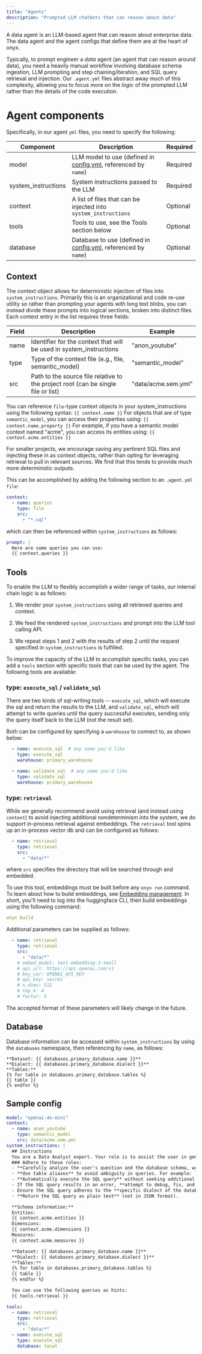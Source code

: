 ```yaml
---
title: "Agents"
description: "Prompted LLM chatbots that can reason about data"
---
```


A data agent is an LLM-based agent that can reason about enterprise data. The data agent and the agent configs that define them are at the heart of onyx.&#x20;

Typically, to prompt engineer a *data* agent (an agent that can reason around
data), you need a heavily manual workflow involving database schema ingestion,
LLM prompting and step chaining/iteration, and SQL query retrieval and
injection. Our `.agent.yml` files abstract away much of this complexity,
allowing you to focus more on the *logic* of the prompted LLM rather than the
details of the code execution.&#x20;

# Agent components

Specifically, in our agent `yml` files, you need to specify the following:

| Component            | Description                                                                                | Required |
| -------------------- | ------------------------------------------------------------------------------------------ | -------- |
| model                | LLM model to use (defined in [config.yml](/learn-about-onyx/config), referenced by `name`) | Required |
| system\_instructions | System instructions passed to the LLM                                                      | Required |
| context              | A list of files that can be injected into `system_instructions`                            | Optional |
| tools                | Tools to use, see the Tools section below                                                  | Optional |
| database             | Database to use (defined in [config.yml](/learn-about-onyx/config), referenced by `name`)  | Optional |

## Context

The context object allows for deterministic injection of files into
`system_instructions`. Primarily this is an organizational and code re-use
utility so rather than prompting your agents with long text blobs, you can
instead divide these prompts into logical sections, broken into distinct files.
Each context entry in the list requires three fields:

| Field | Description                                                                       | Example             |
| ----- | --------------------------------------------------------------------------------- | ------------------- |
| name  | Identifier for the context that will be used in system\_instructions              | "anon\_youtube"     |
| type  | Type of the context file (e.g., file, semantic\_model)                            | "semantic\_model"   |
| src   | Path to the source file relative to the project root (can be single file or list) | "data/acme.sem.yml" |

You can reference `file`-type context objects in your system\_instructions using the following syntax:
`{{ context.name }}`
For objects that are of type `semantic_model`, you can access their properties using:
`{{ context.name.property }}`
For example, if you have a semantic model context named "acme", you can access its entities using:
`{{ context.acme.entities }}`

For smaller projects, we encourage saving any pertinent SQL files and injecting
these in as context objects, rather than opting for leveraging retrieval to
pull in relevant sources. We find that this tends to provide much more
deterministic outputs.

This can be accomplished by adding the following section to an `.agent.yml file`:

```yaml
context:
  - name: queries
    type: file
    src:
      - "*.sql"
```

which can then be referenced within `system_instructions` as follows:

```yaml
prompt: |
  Here are some queries you can use:
  {{ context.queries }}
```

## Tools

To enable the LLM to flexibly accomplish a wider range of tasks, our internal chain logic is as follows:

1. We render your `system_instructions` using all retrieved queries and context.

2. We feed the rendered `system_instructions` and prompt into the LLM tool calling API.

3. We repeat steps 1 and 2 with the results of step 2 until the request specified in `system_instructions` is fulfilled.

To improve the capacity of the LLM to accomplish specific tasks, you can add a
`tools` section with specific tools that can be used by the agent. The following tools are available:

### type: `execute_sql` / `validate_sql`

There are two kinds of sql-writing tools -- `execute_sql`, which will execute
the sql and return the results to the LLM, and `validate_sql`, which will
attempt to write queries until the query successful executes, sending only the
query itself back to the LLM (not the result set).

Both can be configured by specifying a `warehouse` to connect to, as shown below:

```yaml
  - name: execute_sql  # any name you'd like
    type: execute_sql
    warehouse: primary_warehouse
```

```yaml
  - name: validate_sql  # any name you'd like 
    type: validate_sql
    warehouse: primary_warehouse
```

### type: `retrieval`

While we generally recommend avoid using retrieval (and instead using
`context`) to avoid injecting additional nondeterminism into the system, we do
support in-process retrieval against embeddings. The `retrieval` tool spins up
an in-process vector db and can be configured as follows:

```yaml
  - name: retrieval
    type: retrieval
    src:
      - "data/*"
```

where `src` specifies the directory that will be searched through and embedded.

To use this tool, embeddings must be built before any `onyx run` command. To
learn about how to build embeddings, see [Embedding
management](/reference/onyx-commands#embedding-management). In short, you'll
need to log into the huggingface CLI, then build embeddings using the following
command:

```yaml
onyx build
```

Additional parameters can be supplied as follows:

```yaml
  - name: retrieval
    type: retrieval
    src:
      - "data/*"
    # embed_model: text-embedding-3-small
    # api_url: https://api.openai.com/v1
    # key_var: OPENAI_API_KEY
    # api_key: secret
    # n_dims: 512
    # top_k: 4
    # factor: 5
```

<Warning>
  The accepted format of these parameters will likely change in the future.
</Warning>

## Database

Database information can be accessed within `system_instructions` by using the `databases` namespace, then referencing by `name`, as follows:

```
**Dataset: {{ databases.primary_database.name }}**
**Dialect: {{ databases.primary_database.dialect }}**
**Tables:**
{% for table in databases.primary_database.tables %}
{{ table }}
{% endfor %}
```

## Sample config

```yaml semantic_model.agent.yml
model: "openai-4o-mini"
context:
  - name: anon_youtube
    type: semantic_model
    src: data/acme.sem.yml
system_instructions: |
  ## Instructions
  You are a Data Analyst expert. Your role is to assist the user in generating and executing SQL queries to answer their questions.
  ### Adhere to these rules:
  - **Carefully analyze the user's question and the database schema, word by word**, to ensure the query accurately addresses the request.
  - **Use table aliases** to avoid ambiguity in queries. For example: `SELECT t1.col1, t2.col1 FROM table1 AS t1 JOIN table2 AS t2 ON t1.id = t2.id`.
  - **Automatically execute the SQL query** without seeking additional confirmation.
  - If the SQL query results in an error, **attempt to debug, fix, and re-execute it** without requesting confirmation.
  - Ensure the SQL query adheres to the **specific dialect of the database database** being used.
  - **Return the SQL query as plain text** (not in JSON format).

  **Schema information:**
  Entities:
  {{ context.acme.entities }}
  Dimensions:
  {{ context.acme.dimensions }}
  Measures:
  {{ context.acme.measures }}

  **Dataset: {{ databases.primary_database.name }}**
  **Dialect: {{ databases.primary_database.dialect }}**
  **Tables:**
  {% for table in databases.primary_database.tables %}
  {{ table }}
  {% endfor %}

  You can use the following queries as hints:
  {{ tools.retrieval }}

tools:
  - name: retrieval
    type: retrieval
    src:
      - "data/*"
  - name: execute_sql
    type: execute_sql
    database: local
```